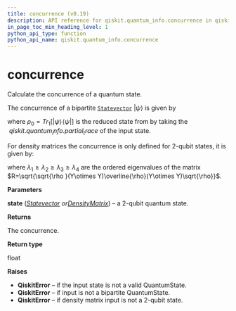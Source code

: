 ```yaml
---
title: concurrence (v0.19)
description: API reference for qiskit.quantum_info.concurrence in qiskit v0.19
in_page_toc_min_heading_level: 1
python_api_type: function
python_api_name: qiskit.quantum_info.concurrence
---
```


# concurrence

<Function id="qiskit.quantum_info.concurrence" isDedicatedPage={true} github="https://github.com/qiskit/qiskit/tree/stable/0.14/qiskit/quantum_info/states/measures.py" signature="concurrence(state)">
  Calculate the concurrence of a quantum state.

  The concurrence of a bipartite [`Statevector`](qiskit.quantum_info.Statevector "qiskit.quantum_info.Statevector") $|\psi\rangle$ is given by

  where $\rho_0 = Tr_1[|\psi\rangle\!\langle\psi|]$ is the reduced state from by taking the $~qiskit.quantum_info.partial_trace$ of the input state.

  For density matrices the concurrence is only defined for 2-qubit states, it is given by:

  where $\lambda _1 \ge \lambda _2 \ge \lambda _3 \ge \lambda _4$ are the ordered eigenvalues of the matrix $R=\sqrt{\sqrt{\rho }(Y\otimes Y)\overline{\rho}(Y\otimes Y)\sqrt{\rho}}$.

  **Parameters**

  **state** ([*Statevector*](qiskit.quantum_info.Statevector "qiskit.quantum_info.Statevector")  *or*[*DensityMatrix*](qiskit.quantum_info.DensityMatrix "qiskit.quantum_info.DensityMatrix")) – a 2-qubit quantum state.

  **Returns**

  The concurrence.

  **Return type**

  float

  **Raises**

  *   **QiskitError** – if the input state is not a valid QuantumState.
  *   **QiskitError** – if input is not a bipartite QuantumState.
  *   **QiskitError** – if density matrix input is not a 2-qubit state.
</Function>

